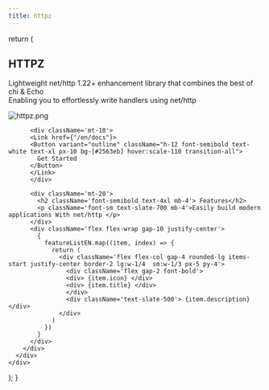 ```yaml
---
title: httpz
---
```



  return (
    <div className="relative isolate min-h-screen w-full">
      <div className="mx-auto py-5">
        <div className="text-center flex flex-col gap-4">
          <h2 className="text-8xl font-bold tracking-tight text-[#4cf9f7] sm:text-6xl ">
           HTTPZ 
          </h2>
          <p className="font-serif text-xl">Lightweight net/http 1.22+ enhancement library that combines the best of <span className='font-semibold'>chi & Echo </span>
<br/> Enabling you to effortlessly write handlers using net/http</p>
          <img src='./logo/httpz.png' alt='httpz.png' className='rounded-lg mx-auto sm:w-5/6 lg:w-1/2 w-1/2' />

          <div className='mt-10'>
          <Link href={"/en/docs"}>
          <Button variant="outline" className="h-12 font-semibold text-white text-xl px-10 bg-[#2563eb] hover:scale-110 transition-all"> 
            Get Started
          </Button>
          </Link>
          </div>

          <div className='mt-20'>
            <h2 className='font-semibold text-4xl mb-4'> Features</h2>
            <p className='font-sm text-slate-700 mb-4'>Easily build modern applications With net/http </p>
          </div>
          <div className='flex flex-wrap gap-10 justify-center'>
            {
              featureListEN.map((item, index) => {
                return (
                  <div className='flex flex-col gap-4 rounded-lg items-start justify-center border-2 lg:w-1/4  sm:w-1/3 px-5 py-4'>
                    <div className='flex gap-2 font-bold'>
                    <div> {item.icon} </div>
                    <div> {item.title} </div>
                    </div>
                    <div className='text-slate-500'> {item.description}</div>
                  </div>
                )
              })
            }
          </div>
        </div>
      </div>
    </div>
  );
}

<IndexPage />
